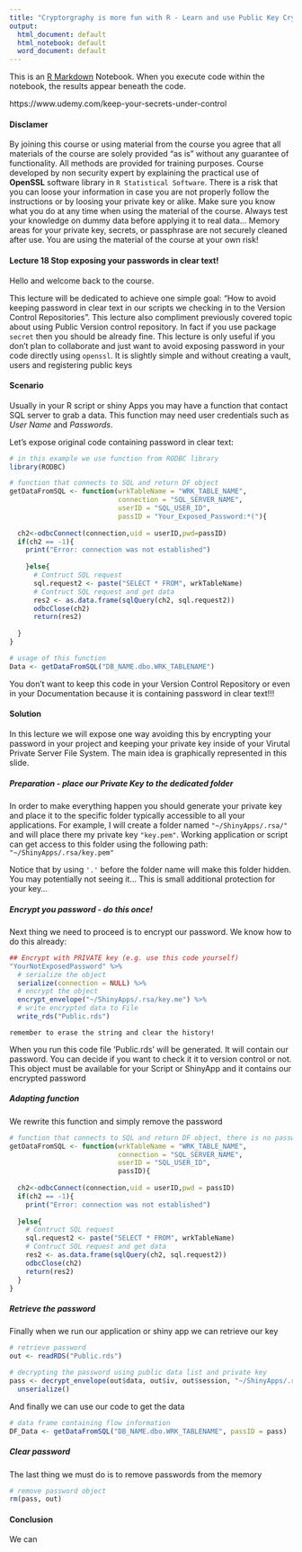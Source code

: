 ```yaml
---
title: "Cryptorgraphy is more fun with R - Learn and use Public Key Cryptography with R Statistical Software"
output:
  html_document: default
  html_notebook: default
  word_document: default
---
```


This is an [R Markdown](http://rmarkdown.rstudio.com) Notebook. When you execute code within the notebook, the results appear beneath the code. 

https://www.udemy.com/keep-your-secrets-under-control

#### Disclamer

By joining this course or using material from the course you agree that all materials of the course are solely provided "as is" without any guarantee of functionality. All methods are provided for training purposes. Course developed by non security expert by explaining the practical use of **OpenSSL** software library in `R Statistical Software`. There is a risk that you can loose your information in case you are not properly follow the instructions or by loosing your private key or alike. Make sure you know what you do at any time when using the material of the course. Always test your knowledge on dummy data before applying it to real data... Memory areas for your private key, secrets, or passphrase are not securely cleaned after use. You are using the material of the course at your own risk!

#### Lecture 18 Stop exposing your passwords in clear text!

Hello and welcome back to the course. 

This lecture will be dedicated to achieve one simple goal: "How to avoid keeping password in clear text in our scripts we checking in to the Version Control Repositories". This lecture also compliment previously covered topic about using Public Version control repository. In fact if you use package `secret` then you should be already fine. This lecture is only useful if you don't plan to collaborate and just want to avoid exposing password in your code directly using `openssl`. It is slightly simple and without creating a vault, users and registering public keys

#### Scenario

Usually in your R script or shiny Apps you may have a function that contact SQL server to grab a data. This function may need user credentials such as *User Name* and *Passwords*. 

Let's expose original code containing password in clear text:

```r
# in this example we use function from RODBC library
library(RODBC) 

# function that connects to SQL and return DF object
getDataFromSQL <- function(wrkTableName = "WRK_TABLE_NAME",
                           connection = "SQL_SERVER_NAME",
                           userID = "SQL_USER_ID",
                           passID = "Your_Exposed_Password:*("){
  
  ch2<-odbcConnect(connection,uid = userID,pwd=passID)
  if(ch2 == -1){
    print("Error: connection was not established")
    
    }else{
      # Contruct SQL request
      sql.request2 <- paste("SELECT * FROM", wrkTableName)
      # Contruct SQL request and get data
      res2 <- as.data.frame(sqlQuery(ch2, sql.request2))
      odbcClose(ch2)
      return(res2)
      
  }
}

# usage of this function
Data <- getDataFromSQL("DB_NAME.dbo.WRK_TABLENAME")

```

You don't want to keep this code in your Version Control Repository or even in your Documentation because it is containing password in clear text!!!

#### Solution

In this lecture we will expose one way avoiding this by encrypting your password in your project and keeping your private key inside of your Virutal Private Server File System. The main idea is graphically represented in this slide.

##### Preparation - place our Private Key to the dedicated folder

In order to make everything happen you should generate your private key and place it to the specific folder typically accessible to all your applications. 
For example, I will create a folder named `"~/ShinyApps/.rsa/"` and will place there my private key `"key.pem"`. Working application or script can get access to this folder using the following path: `"~/ShinyApps/.rsa/key.pem"`

Notice that by using `'.'` before the folder name will make this folder hidden. You may potentially not seeing it... This is small additional protection for your key...

##### Encrypt you password - do this once!

Next thing we need to proceed is to encrypt our password. We know how to do this already:

```r
## Encrypt with PRIVATE key (e.g. use this code yourself)
"YourNotExposedPassword" %>% 
  # serialize the object
  serialize(connection = NULL) %>% 
  # encrypt the object
  encrypt_envelope("~/ShinyApps/.rsa/key.me") %>% 
  # write encrypted data to File
  write_rds("Public.rds")
```

`remember to erase the string and clear the history!`

When you run this code file 'Public.rds' will be generated. It will contain our password. You can decide if you want to check it it to version control or not. This object must be available for your Script or ShinyApp and it contains our encrypted password

##### Adapting function

We rewrite this function and simply remove the password

```r
# function that connects to SQL and return DF object, there is no password in clear text...!!!
getDataFromSQL <- function(wrkTableName = "WRK_TABLE_NAME",
                           connection = "SQL_SERVER_NAME",
                           userID = "SQL_USER_ID",
                           passID){
  
  ch2<-odbcConnect(connection,uid = userID,pwd = passID)
  if(ch2 == -1){
    print("Error: connection was not established")
    
  }else{
    # Contruct SQL request
    sql.request2 <- paste("SELECT * FROM", wrkTableName)
    # Contruct SQL request and get data
    res2 <- as.data.frame(sqlQuery(ch2, sql.request2))
    odbcClose(ch2)
    return(res2)
  }
}
```


##### Retrieve the password

Finally when we run our application or shiny app we can retrieve our key

```r
# retrieve password
out <- readRDS("Public.rds")

# decrypting the password using public data list and private key
pass <- decrypt_envelope(out$data, out$iv, out$session, "~/ShinyApps/.rsa/key.pem", password = "") %>% 
  unserialize()

```

And finally we can use our code to get the data

```r
# data frame containing flow information
DF_Data <- getDataFromSQL("DB_NAME.dbo.WRK_TABLENAME", passID = pass)

```

##### Clear password

The last thing we must do is to remove passwords from the memory

```r
# remove password object
rm(pass, out)
```


#### Conclusion

We can 

